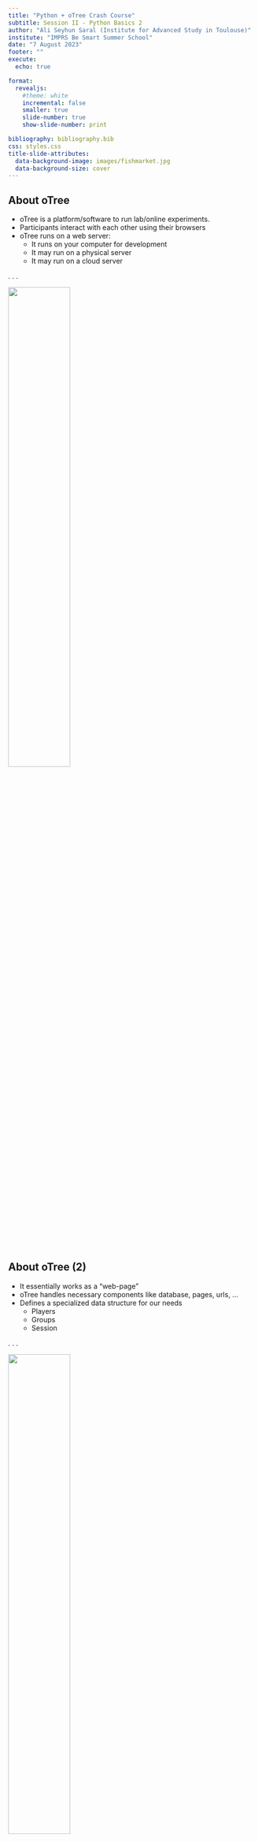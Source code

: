 ```yaml
---
title: "Python + oTree Crash Course"
subtitle: Session II - Python Basics 2
author: "Ali Seyhun Saral (Institute for Advanced Study in Toulouse)"
institute: "IMPRS Be Smart Summer School"
date: "7 August 2023"
footer: ""
execute:
  echo: true

format:
  revealjs:
    #theme: white
    incremental: false
    smaller: true
    slide-number: true
    show-slide-number: print

bibliography: bibliography.bib
css: styles.css
title-slide-attributes:
  data-background-image: images/fishmarket.jpg
  data-background-size: cover
---
```


## About oTree
* oTree is a platform/software to run lab/online experiments.
* Participants interact with each other using their browsers
* oTree runs on a web server:
  * It runs on your computer for development
  * It may run on a physical server
  * It may run on a cloud server

. . . 

![](2023-08-04-14-20-18.png){width=50%}

## About oTree (2)
* It essentially works as a "web-page"
* oTree handles necessary components like database, pages, urls, ...
* Defines a specialized data structure for our needs
  * Players
  * Groups
  * Session

. . .

![](2023-08-04-14-24-07.png){width=50%}

## Ways to build your experiment

- Using a text editor

- oTree studio (https://www.otreehub.com/)

## What do you need?
* A Python 3 installation
* A text editor/IDE to develop Python
  * PyCharm
  * Visual Studio Code
  * RStudio
  * Notepad++
  * Even notepad
* A command-line interface

## Components of an oTree Experiment

![](images/otree_components.png)


## Virtual Environments in Python
* A virtual environment is essentially a directory that contains:
  * Python installation
  * A number of additional packages

* They provide *isolated* python development enviromens with different packages and dependencies.

:::: {.columns}

::: {.column width="50%"}
![](images/venv1.png)
:::

::: {.column width="50%"}
![](images/venv2.png)
:::

::::


## oTree Development Installation Structure
(my suggestion)
```
ot
├── oTree
│   ├── app1
│   ├── app2
│   ├── ...
└── venv
```

* `ot`: A container folder
* `oTree`: oTree software (project folder)
* `venv`: Virtual Environment


# oTree Installation
1. Create the parent folder `ot`
  ```.bash
  mkdir ot
  ```

2. Go to the folder
  ```.bash
  cd ot
  ```

3. Create the virtual enviroment
  ```.bash
  python3 -m venv venv
  ```

4. Activate the virtual environment
  ```bash
  # MacOS or Linux
  source venv/bin/activate
  ```
  ```bash
  # Windows
  venv\Scripts\activate
  ```


# oTree Installation

::::{.columns}
:::{.column}
5. Install `otree` Package
  ```.bash
  pip install otree
  ```

6. Create an oTree project
  ```.bash
  otree startproject oTree
  ```

7. Go to oTree folder
  ```.bash
  cd oTree
  ```

8. Check if oTree is can be startd
  ```.bash
  otree devserver
  ```

:::

:::{.column}
```
~/ot/oTree> otree devserver
Open your browser to http://localhost:8000/
To quit the server, press Control+C.
```
:::
::::



## Command Line Mini Cheatsheet

|Command                  |  Windows               | MacOS/Linux               |
|-------------------------|------------------------|---------------------------|
| print current location  | `pwd`                  |  `cd`                     |
| list files here         | `dir`                  |  `ls`                     |
| go to directory         | `cd NAME`              | `cd NAME`                 |
| create directory        | `mkdir NAME`           | `mkdir NAME`              |
| delete file             | `del filename`         | `rm filename`             |
| activate virtual env.   | `PATH\Scripts\activate`| `source PATH\bin\activate`|
| deactivate virtual env. | `deactivate`           | `deactivate`              |
| run oTree server (dev.) | `otree devserver`      | `otree devserver`         |
| create app              | `otree startapp APPNAME`| `otree startapp APPNAME` |



## oTree Interface

![](images/otree_interface.png)

* Demo: A quick way to test experiments
* Sessions: To create and manage sessions
* Rooms: A tool to run experiments on specific links with specific participants
* Data: To download data (all together)
* Server check: Shows a summery of server configuration


## oTree File Structure
::::{.columns}
:::{.column}
![](images/otree_filestructure.png)
:::
:::{.column}
* `settings.py`: oTree settings file
* `my_survey` folder: the app in our oTree project. We apps on our own.
  * `__init__.py`: Backend components (pages and models)
  * `*.html`: Frontend components (templates)

:::
::::

## What is an app?
* App is the basic unit of an experiment.
* Each experiment should consist at least one app.
* Each app has its own: 
  * Pages
  * Fields/data structure for participant
  * Other components like images, csv files etc.
  * ...

![](images/single_app.png)

## What is an app?
* Experiments may contain more than one app

![](images/multiple_apps.png)

## Create and register an app
* Make sure you have your virtual environment activated

* Make sure you are in the `oTree` (project) folder

* Create the app

  ```.bash
  otree startapp APPNAME
  ```


* In our case we will use the name `my_survey`:
  ```.bash
  otree startapp my_survey
  ```

## Register the app in the project
* Go to `settings.py`

* Modify `SESSION_CONFIGS` as below

  ```.python
  SESSION_CONFIGS = [
    dict(
      name='my_survey',
      app_sequence=['my_survey'],
      num_demo_participants=10,
    ),
  ]
  ```

## How `__init__.py` looks like?

::::{.columns}
:::{.column}

```.python
from otree.api import *


doc = """
Your app description
"""

class Constants(BaseConstants):
    name_in_url = 'newapp'
    players_per_group = None
    num_rounds = 1


class Subsession(BaseSubsession):
    pass


class Group(BaseGroup):
    pass


class Player(BasePlayer):
    pass
```
:::
:::{.column}


```.python
# PAGES
class MyPage(Page):
    pass


class ResultsWaitPage(WaitPage):
    pass


class Results(Page):
    pass


page_sequence = [MyPage,
                 ResultsWaitPage,
                Results]
```
:::
::::


## Anatomy of an init file

::::{.columns}
:::{.column}

```.python
from otree.api import *


doc = """
Your app description
"""

class Constants(BaseConstants):
    name_in_url = 'newapp'
    players_per_group = None
    num_rounds = 1


class Subsession(BaseSubsession):
    pass


class Group(BaseGroup):
    pass


class Player(BasePlayer):
    pass
```
:::
:::{.column}


```.python
# PAGES
class MyPage(Page):
    pass


class ResultsWaitPage(WaitPage):
    pass


class Results(Page):
    pass


page_sequence = [MyPage,
                 ResultsWaitPage,
                Results]
```
:::
::::


## oTree Structure
![](images/otree_structure.png)


# Individual Decisions

